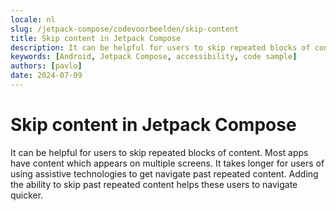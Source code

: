 ```yaml
---
locale: nl
slug: /jetpack-compose/codevoorbeelden/skip-content
title: Skip content in Jetpack Compose
description: It can be helpful for users to skip repeated blocks of content.
keywords: [Android, Jetpack Compose, accessibility, code sample]
authors: [pavlo]
date: 2024-07-09
---
```


# Skip content in Jetpack Compose

It can be helpful for users to skip repeated blocks of content. Most apps have content which appears on multiple screens. It takes longer for users of using assistive technologies to get navigate past repeated content. Adding the ability to skip past repeated content helps these users to navigate quicker.

<CodeSample id="screen-skip" framework="jetpack-compose" locale="nl"/>
